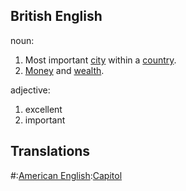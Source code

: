 ==British English==

noun:
#Most important [[city]] within a [[country]].
#[[Money]] and [[wealth]].

adjective:
#excellent
#important

==Translations==
#:[[American English]]:[[Capitol]]